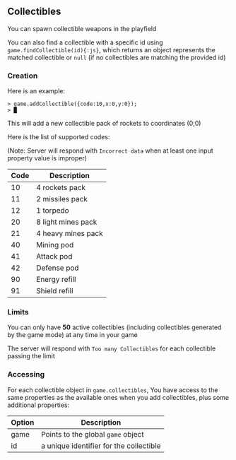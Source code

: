 ## Collectibles
You can spawn collectible weapons in the playfield

You can also find a collectible with a specific id using `game.findCollectible(id){:js}`, which returns an object represents the matched collectible or `null` (if no collectibles are matching the provided id)
### Creation
Here is an example:
```
> game.addCollectible({code:10,x:0,y:0});
> █
```
This will add a new collectible pack of rockets to coordinates (0;0)

Here is the list of supported codes:

(Note: Server will respond with `Incorrect data` when at least one input property value is improper)

| Code | Description |
| - | - |
| 10 | 4 rockets pack |
| 11 | 2 missiles pack |
| 12 | 1 torpedo |
| 20 | 8 light mines pack |
| 21 | 4 heavy mines pack |
| 40 | Mining pod |
| 41 | Attack pod |
| 42 | Defense pod |
| 90 | Energy refill |
| 91 | Shield refill |

### Limits
You can only have **50** active collectibles (including collectibles generated by the game mode) at any time in your game

The server will respond with `Too many Collectibles` for each collectible passing the limit

### Accessing
For each collectible object in `game.collectibles`, You have access to the same properties as the available ones when you add collectibles, plus some additional properties:

| Option | Description |
| - | - |
| game | Points to the global `game` object |
| id | a unique identifier for the collectible |
